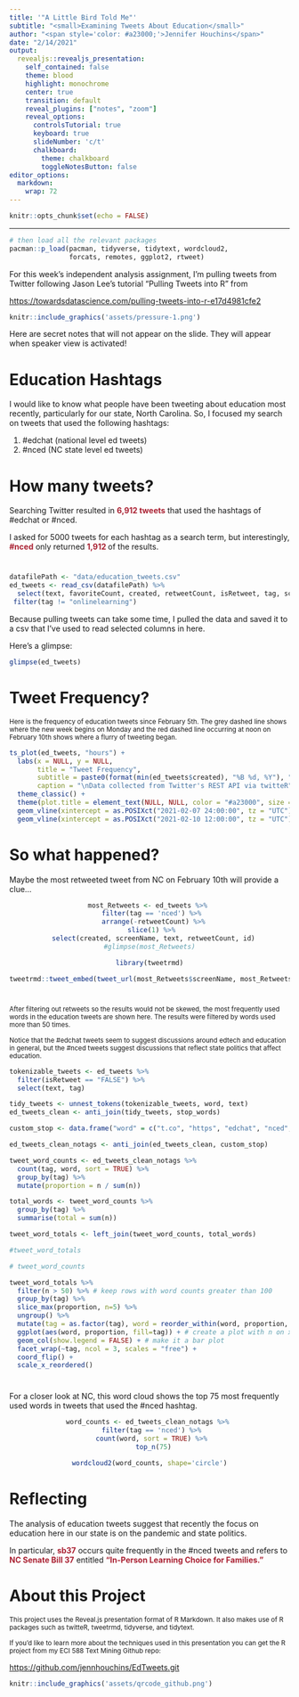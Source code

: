 ```yaml
---
title: '"A Little Bird Told Me"'
subtitle: "<small>Examining Tweets About Education</small>"
author: "<span style='color: #a23000;'>Jennifer Houchins</span>"
date: "2/14/2021"
output:
  revealjs::revealjs_presentation:
    self_contained: false
    theme: blood
    highlight: monochrome
    center: true
    transition: default
    reveal_plugins: ["notes", "zoom"]
    reveal_options:
      controlsTutorial: true
      keyboard: true
      slideNumber: 'c/t'
      chalkboard:
        theme: chalkboard
        toggleNotesButton: false
editor_options: 
  markdown: 
    wrap: 72
---
```


```r
knitr::opts_chunk$set(echo = FALSE)
```

--- 

```r
# then load all the relevant packages
pacman::p_load(pacman, tidyverse, tidytext, wordcloud2, 
               forcats, remotes, ggplot2, rtweet)
```

For this week's independent analysis assignment, I'm pulling tweets from
Twitter following Jason Lee's tutorial "Pulling Tweets into R" from

<https://towardsdatascience.com/pulling-tweets-into-r-e17d4981cfe2>

```r
knitr::include_graphics('assets/pressure-1.png')
```

::: {.notes}
Here are secret notes that will not appear on the slide. They will
appear when speaker view is activated!
:::

# Education Hashtags

I would like to know what people have been tweeting about education most
recently, particularly for our state, North Carolina. So, I focused my search on tweets that used the following hashtags:

1.  \#edchat (national level ed tweets)
2.  \#nced (NC state level ed tweets)

# How many tweets?

Searching Twitter resulted in <span style="color: #a23;"><b>6,912 tweets</b></span> that used the
hashtags of \#edchat or \#nced.

I asked for 5000 tweets for each hashtag as a search
term, but interestingly, <span style="color: #a23;"><b>\#nced</b></span> only returned <span style="color: #a23;"><b>1,912 </b></span> of
the results.

# 

```r
datafilePath <- "data/education_tweets.csv"
ed_tweets <- read_csv(datafilePath) %>%
  select(text, favoriteCount, created, retweetCount, isRetweet, tag, screenName, id) %>% 
 filter(tag != "onlinelearning")
```

Because pulling tweets can take some time, I pulled the data and saved
it to a csv that I've used to read selected columns in here.

Here's a glimpse:

```r
glimpse(ed_tweets)
```

# Tweet Frequency?

<small>Here is the frequency of education tweets since February 5th. The grey
dashed line shows where the new week begins on Monday and the red dashed line occurring at noon on February 10th shows where a flurry of tweeting began.</small>

```r
ts_plot(ed_tweets, "hours") +
  labs(x = NULL, y = NULL,
       title = "Tweet Frequency",
       subtitle = paste0(format(min(ed_tweets$created), "%B %d, %Y"), " to ", format(max(ed_tweets$created),"%B %d, %Y")),
       caption = "\nData collected from Twitter's REST API via twitteR") +
  theme_classic() + 
  theme(plot.title = element_text(NULL, NULL, color = "#a23000", size = 18, face = "bold")) + 
  geom_vline(xintercept = as.POSIXct("2021-02-07 24:00:00", tz = "UTC"), linetype = 2, color = "grey") +
  geom_vline(xintercept = as.POSIXct("2021-02-10 12:00:00", tz = "UTC"), linetype = 2, color = "#a23000")
```

# So what happened?

Maybe the most retweeted tweet from NC on February 10th  will provide a clue...

<center>

```r
most_Retweets <- ed_tweets %>% 
  filter(tag == 'nced') %>% 
  arrange(-retweetCount) %>%
  slice(1) %>% 
  select(created, screenName, text, retweetCount, id)
#glimpse(most_Retweets)

library(tweetrmd)

tweetrmd::tweet_embed(tweet_url(most_Retweets$screenName, most_Retweets$id))
```

</center>

# 

<small> After filtering out retweets so the results would not be skewed, the most frequently used words in the education tweets are shown here. The results were filtered by words used more than 50 times. </small>

<small>Notice that the #edchat tweets seem to suggest discussions around edtech and education in general, but the #nced tweets suggest discussions that reflect state politics that affect education.</small>
```r
tokenizable_tweets <- ed_tweets %>%
  filter(isRetweet == "FALSE") %>%
  select(text, tag)

tidy_tweets <- unnest_tokens(tokenizable_tweets, word, text)
ed_tweets_clean <- anti_join(tidy_tweets, stop_words)

custom_stop <- data.frame("word" = c("t.co", "https", "edchat", "nced", "onlinelearning"))

ed_tweets_clean_notags <- anti_join(ed_tweets_clean, custom_stop)

```

```r
tweet_word_counts <- ed_tweets_clean_notags %>%
  count(tag, word, sort = TRUE) %>%
  group_by(tag) %>%
  mutate(proportion = n / sum(n))

total_words <- tweet_word_counts %>%
  group_by(tag) %>%
  summarise(total = sum(n))

tweet_word_totals <- left_join(tweet_word_counts, total_words)

#tweet_word_totals
```

```r
# tweet_word_counts

tweet_word_totals %>%
  filter(n > 50) %>% # keep rows with word counts greater than 100
  group_by(tag) %>% 
  slice_max(proportion, n=5) %>% 
  ungroup() %>% 
  mutate(tag = as.factor(tag), word = reorder_within(word, proportion, tag)) %>% #reorder the word variable by n and replace with new variable called word
  ggplot(aes(word, proportion, fill=tag)) + # create a plot with n on x axis and word on y axis
  geom_col(show.legend = FALSE) + # make it a bar plot
  facet_wrap(~tag, ncol = 3, scales = "free") +
  coord_flip() +
  scale_x_reordered() 
```

# 

For a closer look at NC, this word cloud shows the top 75 most frequently used words in tweets that used the \#nced hashtag.

<center>

```r
word_counts <- ed_tweets_clean_notags %>% 
  filter(tag == 'nced') %>% 
  count(word, sort = TRUE) %>% 
  top_n(75)
```

```r
wordcloud2(word_counts, shape='circle')
```

</center>

# Reflecting

The analysis of education tweets suggest that recently the focus on education here in our state is on the pandemic and state politics. 

In particular, <span style="color: #a23;"><b>sb37</b></span> occurs quite frequently in the #nced tweets and refers to <span style="color: #a23;"><b>NC Senate Bill 37</b></span> entitled <span style="color: #a23;"><b>"In-Person Learning Choice for Families."</b></span>

# About this Project

<small>This project uses the Reveal.js presentation format of R Markdown. It also makes use of R packages such as twitteR, tweetrmd, tidyverse, and tidytext.</small>

<small>If you'd like to learn more about the techniques used in this
presentation you can get the R project from my ECI 588 Text Mining
Github repo:</small>

<https://github.com/jennhouchins/EdTweets.git>

```r
knitr::include_graphics('assets/qrcode_github.png')
```
